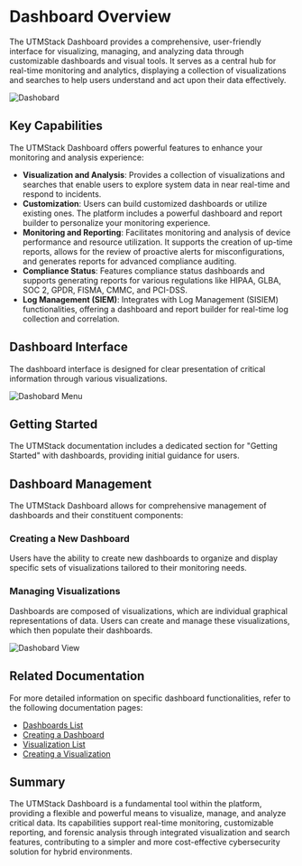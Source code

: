# Dashboard Overview

The UTMStack Dashboard provides a comprehensive, user-friendly interface for visualizing, managing, and analyzing data through customizable dashboards and visual tools. It serves as a central hub for real-time monitoring and analytics, displaying a collection of visualizations and searches to help users understand and act upon their data effectively.

![Dashobard](https://mintcdn.com/utmstack/-JweBhSZIV7FRzin/images/dashboards/dashboardPage.png?fit=max&auto=format&n=-JweBhSZIV7FRzin&q=85&s=68072f8b2bd9c057ea022a885321f897)

## Key Capabilities

The UTMStack Dashboard offers powerful features to enhance your monitoring and analysis experience:

*   **Visualization and Analysis**: Provides a collection of visualizations and searches that enable users to explore system data in near real-time and respond to incidents.
*   **Customization**: Users can build customized dashboards or utilize existing ones. The platform includes a powerful dashboard and report builder to personalize your monitoring experience.
*   **Monitoring and Reporting**: Facilitates monitoring and analysis of device performance and resource utilization. It supports the creation of up-time reports, allows for the review of proactive alerts for misconfigurations, and generates reports for advanced compliance auditing.
*   **Compliance Status**: Features compliance status dashboards and supports generating reports for various regulations like HIPAA, GLBA, SOC 2, GPDR, FISMA, CMMC, and PCI-DSS.
*   **Log Management (SIEM)**: Integrates with Log Management (SISIEM) functionalities, offering a dashboard and report builder for real-time log collection and correlation.

## Dashboard Interface

The dashboard interface is designed for clear presentation of critical information through various visualizations.

![Dashobard Menu](https://mintcdn.com/utmstack/-JweBhSZIV7FRzin/images/dashboards/dashboardmenu.png?fit=max&auto=format&n=-JweBhSZIV7FRzin&q=85&s=67a9429d6db0f2bb381cafaa4d43b9b1)

## Getting Started

The UTMStack documentation includes a dedicated section for "Getting Started" with dashboards, providing initial guidance for users.

## Dashboard Management

The UTMStack Dashboard allows for comprehensive management of dashboards and their constituent components:

### Creating a New Dashboard

Users have the ability to create new dashboards to organize and display specific sets of visualizations tailored to their monitoring needs.

### Managing Visualizations

Dashboards are composed of visualizations, which are individual graphical representations of data. Users can create and manage these visualizations, which then populate their dashboards.

![Dashobard View](https://mintcdn.com/utmstack/-JweBhSZIV7FRzin/images/dashboards/dashboardnewvisualization.png?fit=max&auto=format&n=-JweBhSZIV7FRzin&q=85&s=e65f182ea870e94474f70ddad0ab0e61)

## Related Documentation

For more detailed information on specific dashboard functionalities, refer to the following documentation pages:

*   [Dashboards List](/v10/dashboards/dashboard_list)
*   [Creating a Dashboard](/v10/dashboards/creatingdashboard)
*   [Visualization List](/v10/dashboards/visualizationlist)
*   [Creating a Visualization](/v10/dashboards/creatingvisualization)

## Summary

The UTMStack Dashboard is a fundamental tool within the platform, providing a flexible and powerful means to visualize, manage, and analyze critical data. Its capabilities support real-time monitoring, customizable reporting, and forensic analysis through integrated visualization and search features, contributing to a simpler and more cost-effective cybersecurity solution for hybrid environments.